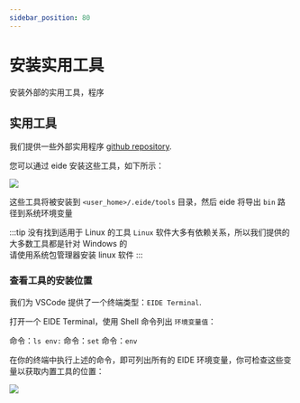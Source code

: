```yaml
---
sidebar_position: 80
---
```


# 安装实用工具

安装外部的实用工具，程序

## 实用工具

我们提供一些外部实用程序 [github repository](https://github.com/github0null/eide_default_external_tools_index).

您可以通过 eide 安装这些工具，如下所示：

![](/docs_img/install_ext_tools.png)

这些工具将被安装到 `<user_home>/.eide/tools` 目录，然后 eide 将导出 `bin` 路径到系统环境变量

:::tip 没有找到适用于 Linux 的工具
`Linux` 软件大多有依赖关系，所以我们提供的大多数工具都是针对 Windows 的<br/>
请使用系统包管理器安装 linux 软件
:::

### 查看工具的安装位置

我们为 VSCode 提供了一个终端类型：`EIDE Terminal`.

打开一个 EIDE Terminal，使用 Shell 命令列出 `环境变量值`：


<Tabs>
  <TabItem value="win32" label="Windows (Powershell)" default>
    命令：<code>ls env:</code>
  </TabItem>
  <TabItem value="win32-cmd" label="Windows (CMD)" default>
    命令：<code>set</code>
  </TabItem>
  <TabItem value="linux" label="Linux">
    命令：<code>env</code>
  </TabItem>
</Tabs>

在你的终端中执行上述的命令，即可列出所有的 EIDE 环境变量，你可检查这些变量以获取内置工具的位置：

![](/docs_img/list_env.png)
